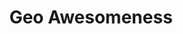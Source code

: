 ---
title: Geo Awesomeness
url: https://geoawesomeness.com/
image: ./media/geoawesomeness.png
editions:
  - edition: 2024-washington
    group: Media Partner
  - edition: 2024-lisbon
    group: Media Partner
---